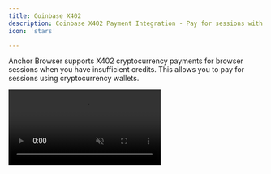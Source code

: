 ```yaml
---
title: Coinbase X402
description: Coinbase X402 Payment Integration - Pay for sessions with X402 Protocol
icon: 'stars'

---
```


Anchor Browser supports X402 cryptocurrency payments for browser sessions when you have insufficient credits. This allows you to pay for sessions using cryptocurrency wallets.

<video autoPlay muted loop playsInline src="/images/X402.mp4" alt="X402 use in the Playground" />

## How It Works

1. **Attempt Session Creation**: Try to create a browser session
2. **Credit Check**: System checks if you have sufficient credits
3. **Payment Prompt**: If Error 402 is returned, you're prompted to connect a wallet
4. **Automatic Payment**: Payment is processed automatically through your wallet
5. **Session Creation**: Session is created immediately after successful payment

## Using X402 Payments via API

### Prerequisites

1. **Install Coinbase Wallet**: Currently only Coinbase Wallet is supported
2. **Get Funds**: Ensure your wallet has USDC on the Base mainnet network
3. **Set Up WalletConnect**: Configure WalletConnect for wallet connection

### API Usage Example

When you make a session creation request without sufficient credits, the system will:

1. Return a 402 (Payment Required) status
2. Include payment details in the response
3. Your client can automatically handle the payment using X402
4. Retry the request with payment headers

Here are examples using the x402 library with both Python and Node.js:

<CodeGroup>

```python python
import os, json, requests
from eth_account import Account
from x402.clients.requests import x402_requests
from anchorbrowser import Anchorbrowser

ENDPOINT = "https://api.anchorbrowser.io/v1/sessions"
BODY = {}

key = os.getenv("PRIVATE_KEY") or exit("Set PRIVATE_KEY=0x...")

# Try to create session normally first
try:
    anchor_client = Anchorbrowser(api_key=os.getenv("ANCHOR_API_KEY"))
    session = anchor_client.sessions.create()
    print(json.dumps(session.data, indent=2))
except Exception as e:
    # If we get a 402 error, handle payment
    if "402" in str(e):
        # Get payment details and process with x402
        pre = requests.post(ENDPOINT, json=BODY, timeout=30)
        price = int(pre.json()["accepts"][0]["maxAmountRequired"])
        
        res = x402_requests(Account.from_key(key)).post(ENDPOINT, json=BODY, timeout=60)
        print(json.dumps(res.json(), indent=2))
    else:
        raise e
```

```javascript node.js
import AnchorBrowser from 'anchorbrowser';
import { Account } from 'eth-account';
import { x402Fetch } from 'x402';

(async () => {
  const ENDPOINT = "https://api.anchorbrowser.io/v1/sessions";
  const BODY = {};
  
  const key = process.env.PRIVATE_KEY;
  if (!key) {
    console.error("Set PRIVATE_KEY=0x...");
    process.exit(1);
  }
  
  try {
    // Try to create session normally first
    const anchor_client = new AnchorBrowser({apiKey: process.env.ANCHOR_API_KEY});
    const session = await anchor_client.sessions.create();
    console.log(JSON.stringify(session.data, null, 2));
  } catch (error) {
    // If we get a 402 error, handle payment
    if (error.message.includes("402")) {
      const pre = await fetch(ENDPOINT, {
        method: 'POST',
        headers: { 'Content-Type': 'application/json' },
        body: JSON.stringify(BODY)
      });
      
      const preData = await pre.json();
      const price = parseInt(preData.accepts[0].maxAmountRequired);
      
      const account = Account.fromPrivateKey(key);
      const res = await x402Fetch(account, ENDPOINT, {
        method: 'POST',
        headers: { 'Content-Type': 'application/json' },
        body: JSON.stringify(BODY)
      });
      
      console.log(JSON.stringify(await res.json(), null, 2));
    } else {
      throw error;
    }
  }
})().catch(console.error);
```

</CodeGroup>


## Pricing

- **Price per Session**: $0.50 USDC
- **Network**: Base mainnet only
- **Payment Method**: USDC via X402 protocol
---

## Read More

- [X402 Protocol Specification](https://www.x402.org/)
- [X402 GitHub Repository](https://github.com/coinbase/x402)
- [X402 NPM package](https://www.npmjs.com/package/x402)
- [X402 Python Library](https://pypi.org/project/x402/)